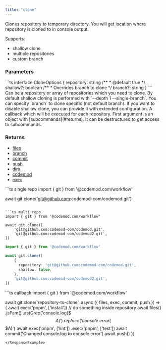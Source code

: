 ```yaml
---
title: "clone"
---
```


<ResponseField name="git.clone(repository, callback)" />

Clones repository to temporary directory. You will get location where repository is cloned to in console output.

Supports:
- shallow clone
- multiple repositories
- custom branch

### Parameters

<ParamField path="repository" type="string | CloneOptions | (string | CloneOptions)[]" required>
```ts
interface CloneOptions {
  repository: string
  /**
   * @default true
   */
  shallow?: boolean
  /**
   * Overrides branch to clone
   */
  branch?: string
}
```
Can be a repository or array of repositories which you need to clone.
By default shallow cloning is performed with `--depth 1 --single-branch`. You can specify `branch` to clone specific (not default branch).
If you want to disable shallow clone, you can provide it with extended configuration.
</ParamField>

<ResponseField name="callback" type="(subcommands: Subcommands) => Promise<void> | void">
A callback which will be executed for each repository. First argument is an object with [subcommands](#returns). It can be destructured to get access to subcommands.
</ResponseField>

### Returns
- [files](../fs/files)
- [branch](./branch)
- [commit](./commit)
- [push](./push)
- [dirs](../fs/dirs)
- [codemod](../codemod)
- [exec](../exec)

<RequestExample>
```ts single repo
import { git } from '@codemod.com/workflow'

await git.clone('git@github.com:codemod-com/codemod.git')
```

```ts multi repo
import { git } from '@codemod.com/workflow'

await git.clone([
    'git@github.com:codemod-com/codemod.git',
    'git@github.com:codemod-com/codemod2.git',
])

```

```ts shallow clone
import { git } from '@codemod.com/workflow'

await git.clone([
    {
      repository: 'git@github.com:codemod-com/codemod.git',
      shallow: false,
    },
    'git@github.com:codemod-com/codemod2.git',
])
```
</RequestExample>

<ResponseExample>
```ts callback
import { git } from '@codemod.com/workflow'

await git.clone('repository-to-clone', async ({ files, exec, commit, push }) => {
  await exec('pnpm', ['install'])
  // do something inside repository
  await files()
      .jsFam()
      .astGrep('console.log($$$A)')
      .replace('console.error($$$A)')
  await exec('pnpm', ['lint'])
    .exec('pnpm', ['test'])
  await commit('Changed console.log to console.error')
  await push()
})
```
</ResponseExample>
